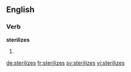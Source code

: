 
==English==

===Verb===
'''sterilizes'''

# {{third-person singular of|sterilize}}

[[de:sterilizes]]
[[fr:sterilizes]]
[[sv:sterilizes]]
[[vi:sterilizes]]